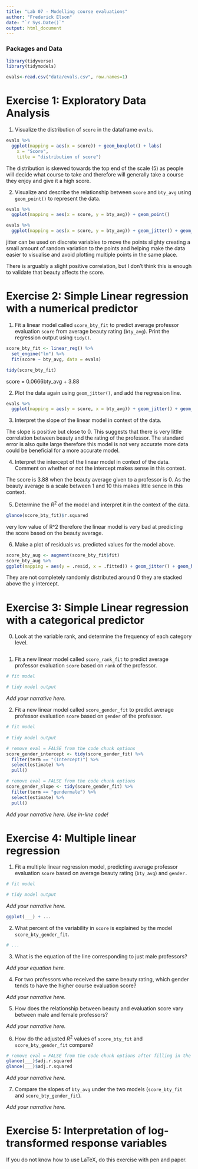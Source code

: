 ```yaml
---
title: "Lab 07 - Modelling course evaluations"
author: "Frederick Elson"
date: "`r Sys.Date()`"
output: html_document
---
```


### Packages and Data

```r
library(tidyverse)
library(tidymodels)

```


```r
evals<-read.csv("data/evals.csv", row.names=1)
```


# Exercise 1: Exploratory Data Analysis

1.  Visualize the distribution of `score` in the dataframe `evals`.

```r
evals %>%
  ggplot(mapping = aes(x = score)) + geom_boxplot() + labs(
    x = "Score",
    title = "distribution of score")
```
The distribution is skewed towards the top end of the scale (5) as people will decide what course to take and therefore will generally take a course they enjoy and give it a high score.

2.  Visualize and describe the relationship between `score` and `bty_avg` using `geom_point()` to represent the data. 

```r
evals %>%
  ggplot(mapping = aes(x = score, y = bty_avg)) + geom_point()

evals %>%
  ggplot(mapping = aes(x = score, y = bty_avg)) + geom_jitter() + geom_smooth(method = lm)
```

jitter can be used on discrete variables to move the points slighty creating a small amount of random variation to the points and helping make the data easier to visualise and avoid plotting multiple points in the same place.

There is arguably a slight positive correlation, but I don't think this is enough to validate that beauty affects the score.

# Exercise 2: Simple Linear regression with a numerical predictor

1. Fit a linear model called `score_bty_fit` to predict average professor evaluation `score` from average beauty rating (`bty_avg`). Print the regression output using `tidy()`.

```r
score_bty_fit <- linear_reg() %>%
  set_engine("lm") %>%
  fit(score ~ bty_avg, data = evals)
```

```r
tidy(score_bty_fit)
```

score = 0.0666bty_avg + 3.88

2. Plot the data again using `geom_jitter()`, and add the regression line.

```r
evals %>%
  ggplot(mapping = aes(y = score, x = bty_avg)) + geom_jitter() + geom_smooth(method = lm)
```

3. Interpret the slope of the linear model in context of the data.

The slope is positive but close to 0. This suggests that there is very little correlation between beauty and the rating of the professor. The standard error is also quite large therefore this model is not very accurate more data could be beneficial for a more accurate model.

4. Interpret the intercept of the linear model in context of the data. Comment on whether or not the intercept makes sense in this context.

The score is 3.88 when the beauty average given to a professor is 0. As the beauty average is a scale between 1 and 10 this makes little sence in this context.

5. Determine the $R^2$ of the model and interpret it in the context of the data.

```r
glance(score_bty_fit)$r.squared
```

very low value of R^2 therefore the linear model is very bad at predicting the score based on the beauty average.

6. Make a plot of residuals vs. predicted values for the model above.

```r
score_bty_aug <- augment(score_bty_fit$fit)
score_bty_aug %>%
ggplot(mapping = aes(y = .resid, x = .fitted)) + geom_jitter() + geom_hline(yintercept = 0, linetype = "dashed") + labs(y = "residuals",                                                                            x = "predicted values")
```
They are not completely randomly distributed around 0 they are stacked above the y intercept. 

# Exercise 3: Simple Linear regression with a categorical predictor

0. Look at the variable rank, and determine the frequency of each category level.

```r

```

1. Fit a new linear model called `score_rank_fit` to predict average professor evaluation `score` based on `rank` of the professor.

```r
# fit model

# tidy model output
```

*Add your narrative here.*

2. Fit a new linear model called `score_gender_fit` to predict average professor evaluation `score` based on `gender` of the professor. 

```r
# fit model
 
# tidy model output
```

```r
# remove eval = FALSE from the code chunk options
score_gender_intercept <- tidy(score_gender_fit) %>% 
  filter(term == "(Intercept)") %>%
  select(estimate) %>%
  pull()
```

```r
# remove eval = FALSE from the code chunk options
score_gender_slope <- tidy(score_gender_fit) %>% 
  filter(term == "gendermale") %>%
  select(estimate) %>%
  pull()
```

*Add your narrative here. Use in-line code!*

# Exercise 4: Multiple linear regression

1. Fit a multiple linear regression model, predicting average professor evaluation `score` based on average beauty rating (`bty_avg`) and `gender.`

```r
# fit model

# tidy model output
```

*Add your narrative here.*

```r
ggplot(___) + ...
```

2. What percent of the variability in `score` is explained by the model `score_bty_gender_fit`. 

```r
# ...
```


3. What is the equation of the line corresponding to just male professors?

*Add your equation here.*

4. For two professors who received the same beauty rating, which gender tends to have the higher course evaluation score?

*Add your narrative here.*

5. How does the relationship between beauty and evaluation score vary between male and female professors?

*Add your narrative here.*

6. How do the adjusted $R^2$ values of `score_bty_fit` and `score_bty_gender_fit` compare? 

```r
# remove eval = FALSE from the code chunk options after filling in the blanks
glance(___)$adj.r.squared
glance(___)$adj.r.squared
```

*Add your narrative here.*

7. Compare the slopes of `bty_avg` under the two models (`score_bty_fit` and `score_bty_gender_fit`).

*Add your narrative here.*

# Exercise 5: Interpretation of log-transformed response variables

If you do not know how to use LaTeX, do this exercise with pen and paper.
